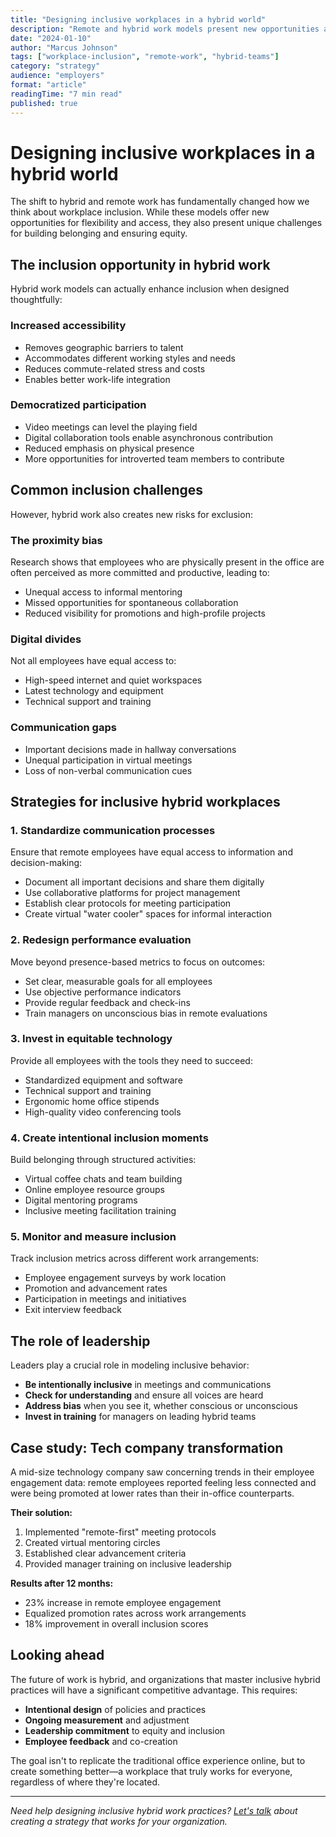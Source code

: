 ```yaml
---
title: "Designing inclusive workplaces in a hybrid world"
description: "Remote and hybrid work models present new opportunities and challenges for inclusion. Here's how to navigate them effectively."
date: "2024-01-10"
author: "Marcus Johnson"
tags: ["workplace-inclusion", "remote-work", "hybrid-teams"]
category: "strategy"
audience: "employers"
format: "article"
readingTime: "7 min read"
published: true
---
```


# Designing inclusive workplaces in a hybrid world

The shift to hybrid and remote work has fundamentally changed how we think about workplace inclusion. While these models offer new opportunities for flexibility and access, they also present unique challenges for building belonging and ensuring equity.

## The inclusion opportunity in hybrid work

Hybrid work models can actually enhance inclusion when designed thoughtfully:

### Increased accessibility
- Removes geographic barriers to talent
- Accommodates different working styles and needs
- Reduces commute-related stress and costs
- Enables better work-life integration

### Democratized participation
- Video meetings can level the playing field
- Digital collaboration tools enable asynchronous contribution
- Reduced emphasis on physical presence
- More opportunities for introverted team members to contribute

## Common inclusion challenges

However, hybrid work also creates new risks for exclusion:

### The proximity bias
Research shows that employees who are physically present in the office are often perceived as more committed and productive, leading to:
- Unequal access to informal mentoring
- Missed opportunities for spontaneous collaboration
- Reduced visibility for promotions and high-profile projects

### Digital divides
Not all employees have equal access to:
- High-speed internet and quiet workspaces
- Latest technology and equipment
- Technical support and training

### Communication gaps
- Important decisions made in hallway conversations
- Unequal participation in virtual meetings
- Loss of non-verbal communication cues

## Strategies for inclusive hybrid workplaces

### 1. Standardize communication processes

Ensure that remote employees have equal access to information and decision-making:

- Document all important decisions and share them digitally
- Use collaborative platforms for project management
- Establish clear protocols for meeting participation
- Create virtual "water cooler" spaces for informal interaction

### 2. Redesign performance evaluation

Move beyond presence-based metrics to focus on outcomes:

- Set clear, measurable goals for all employees
- Use objective performance indicators
- Provide regular feedback and check-ins
- Train managers on unconscious bias in remote evaluations

### 3. Invest in equitable technology

Provide all employees with the tools they need to succeed:

- Standardized equipment and software
- Technical support and training
- Ergonomic home office stipends
- High-quality video conferencing tools

### 4. Create intentional inclusion moments

Build belonging through structured activities:

- Virtual coffee chats and team building
- Online employee resource groups
- Digital mentoring programs
- Inclusive meeting facilitation training

### 5. Monitor and measure inclusion

Track inclusion metrics across different work arrangements:

- Employee engagement surveys by work location
- Promotion and advancement rates
- Participation in meetings and initiatives
- Exit interview feedback

## The role of leadership

Leaders play a crucial role in modeling inclusive behavior:

- **Be intentionally inclusive** in meetings and communications
- **Check for understanding** and ensure all voices are heard
- **Address bias** when you see it, whether conscious or unconscious
- **Invest in training** for managers on leading hybrid teams

## Case study: Tech company transformation

A mid-size technology company saw concerning trends in their employee engagement data: remote employees reported feeling less connected and were being promoted at lower rates than their in-office counterparts.

**Their solution:**
1. Implemented "remote-first" meeting protocols
2. Created virtual mentoring circles
3. Established clear advancement criteria
4. Provided manager training on inclusive leadership

**Results after 12 months:**
- 23% increase in remote employee engagement
- Equalized promotion rates across work arrangements
- 18% improvement in overall inclusion scores

## Looking ahead

The future of work is hybrid, and organizations that master inclusive hybrid practices will have a significant competitive advantage. This requires:

- **Intentional design** of policies and practices
- **Ongoing measurement** and adjustment
- **Leadership commitment** to equity and inclusion
- **Employee feedback** and co-creation

The goal isn't to replicate the traditional office experience online, but to create something better—a workplace that truly works for everyone, regardless of where they're located.

---

*Need help designing inclusive hybrid work practices? [Let's talk](/contact) about creating a strategy that works for your organization.*
